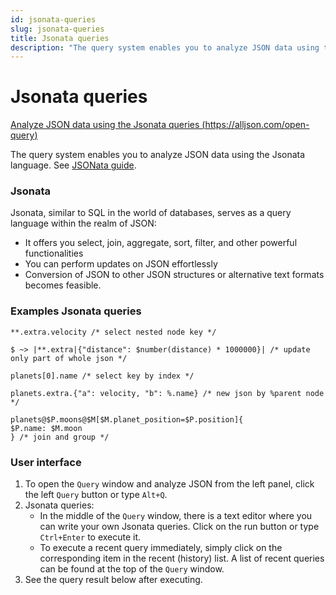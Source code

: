 ```yaml
---
id: jsonata-queries
slug: jsonata-queries
title: Jsonata queries
description: "The query system enables you to analyze JSON data using the Jsonata language."
---
```


# Jsonata queries

[Analyze JSON data using the Jsonata queries (https://alljson.com/open-query)](https://alljson.com/open-query)

The query system enables you to analyze JSON data using the Jsonata language.
See [JSONata guide](https://docs.jsonata.org/overview).

### Jsonata

Jsonata, similar to SQL in the world of databases, serves as a query language within the realm of JSON:

- It offers you select, join, aggregate, sort, filter, and other powerful functionalities
- You can perform updates on JSON effortlessly
- Conversion of JSON to other JSON structures or alternative text formats becomes feasible.

### Examples Jsonata queries

```text
**.extra.velocity /* select nested node key */

$ ~> |**.extra|{"distance": $number(distance) * 1000000}| /* update only part of whole json */

planets[0].name /* select key by index */

planets.extra.{"a": velocity, "b": %.name} /* new json by %parent node */

planets@$P.moons@$M[$M.planet_position=$P.position]{
$P.name: $M.moon
} /* join and group */
```

### User interface


<ThemedImg name="Query" />

1. To open the `Query` window and analyze JSON from the left panel,
   click the left `Query` button or type `Alt+Q`.
2. Jsonata queries:
   - In the middle of the `Query` window, there is a text editor where you can write your own Jsonata queries.
     Click on the run button or type `Ctrl+Enter` to execute it.
   - To execute a recent query immediately, simply click on the corresponding item in the recent (history) list.
     A list of recent queries can be found at the top of the `Query` window.
3. See the query result below after executing.
